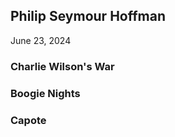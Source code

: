 

## Philip Seymour Hoffman

June 23, 2024

<Steps>

### Charlie Wilson's War
 
### Boogie Nights

### Capote
 
</Steps>